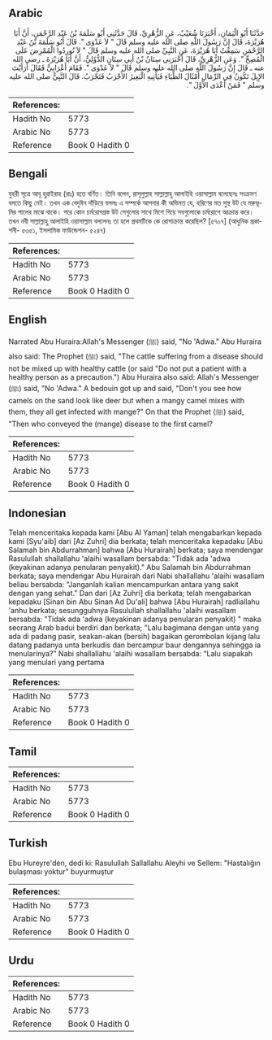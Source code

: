 ## Arabic


<div dir="rtl" lang="ar" style={{fontSize:'larger',backgroundColor:'#f8f9fa',padding:20}}>
حَدَّثَنَا أَبُو الْيَمَانِ، أَخْبَرَنَا شُعَيْبٌ، عَنِ الزُّهْرِيِّ، قَالَ حَدَّثَنِي أَبُو سَلَمَةَ بْنُ عَبْدِ الرَّحْمَنِ، أَنَّ أَبَا هُرَيْرَةَ، قَالَ إِنَّ رَسُولَ اللَّهِ صلى الله عليه وسلم قَالَ ‏"‏ لاَ عَدْوَى ‏"‏‏.‏ قَالَ أَبُو سَلَمَةَ بْنُ عَبْدِ الرَّحْمَنِ سَمِعْتُ أَبَا هُرَيْرَةَ، عَنِ النَّبِيِّ صلى الله عليه وسلم قَالَ ‏"‏ لاَ تُورِدُوا الْمُمْرِضَ عَلَى الْمُصِحِّ ‏"‏‏.‏ وَعَنِ الزُّهْرِيِّ، قَالَ أَخْبَرَنِي سِنَانُ بْنُ أَبِي سِنَانٍ الدُّؤَلِيُّ، أَنَّ أَبَا هُرَيْرَةَ ـ رضى الله عنه ـ قَالَ إِنَّ رَسُولَ اللَّهِ صلى الله عليه وسلم قَالَ ‏"‏ لاَ عَدْوَى ‏"‏‏.‏ فَقَامَ أَعْرَابِيٌّ فَقَالَ أَرَأَيْتَ الإِبِلَ تَكُونُ فِي الرِّمَالِ أَمْثَالَ الظِّبَاءِ فَيَأْتِيهِ الْبَعِيرُ الأَجْرَبُ فَتَجْرَبُ‏.‏ قَالَ النَّبِيُّ صلى الله عليه وسلم ‏"‏ فَمَنْ أَعْدَى الأَوَّلَ ‏"‏‏.‏
</div>
<div style={{backgroundColor:'#f8f9fa',padding:20, marginBottom: 10}}><table> <thead> <tr> <th>References:</th> <th></th> </tr> </thead> <tbody><tr><td>Hadith No</td><td>5773</td></tr><tr><td>Arabic No</td><td>5773</td></tr><tr><td>Reference</td><td>Book 0 Hadith 0</td></tr></tbody></table></div>

## Bengali


<div dir="ltr" lang="bn" style={{fontSize:'larger',backgroundColor:'#f8f9fa',padding:20}}>
যুহরী সূত্রে আবূ হুরাইরাহ (রাঃ) হতে বর্ণিত। তিনি বলেন, রাসূলুল্লাহ সাল্লাল্লাহু আলাইহি ওয়াসাল্লাম বলেছেনঃ সংক্রমণ বলতে কিছু নেই। তখন এক বেদুঈন দাঁড়িয়ে বললঃ এ সম্পর্কে আপনার কী অভিমত যে, হরিণের মত সুস্থ উট যে মরুভূমির পালের মাঝে থাকে। পরে কোন চর্মরোগগ্রস্ত উট সেগুলোর সাথে মিশে গিয়ে সবগুলোকে চর্মরোগে আক্রান্ত করে। তখন নবী সাল্লাল্লাহু আলাইহি ওয়াসাল্লাম বললেনঃ তা হলে প্রথমটিকে কে রোগাক্রান্ত করেছিল? [৫৭০৭] (আধুনিক প্রকাশনী- ৫৩৫১, ইসলামিক ফাউন্ডেশন- ৫২৪৭)
</div>
<div style={{backgroundColor:'#f8f9fa',padding:20, marginBottom: 10}}><table> <thead> <tr> <th>References:</th> <th></th> </tr> </thead> <tbody><tr><td>Hadith No</td><td>5773</td></tr><tr><td>Arabic No</td><td>5773</td></tr><tr><td>Reference</td><td>Book 0 Hadith 0</td></tr></tbody></table></div>

## English


<div dir="ltr" lang="en" style={{fontSize:'larger',backgroundColor:'#f8f9fa',padding:20}}>
Narrated Abu Huraira:Allah's Messenger (ﷺ) said, "No 'Adwa." Abu Huraira also said: The Prophet (ﷺ) said, "The cattle suffering from a disease should not be mixed up with healthy cattle (or said "Do not put a patient with a healthy person as a precaution.") Abu Huraira also said: Allah's Messenger (ﷺ) said, "No 'Adwa." A bedouin got up and said, "Don't you see how camels on the sand look like deer but when a mangy camel mixes with them, they all get infected with mange?" On that the Prophet (ﷺ) said, "Then who conveyed the (mange) disease to the first camel?
</div>
<div style={{backgroundColor:'#f8f9fa',padding:20, marginBottom: 10}}><table> <thead> <tr> <th>References:</th> <th></th> </tr> </thead> <tbody><tr><td>Hadith No</td><td>5773</td></tr><tr><td>Arabic No</td><td>5773</td></tr><tr><td>Reference</td><td>Book 0 Hadith 0</td></tr></tbody></table></div>

## Indonesian


<div dir="ltr" lang="id" style={{fontSize:'larger',backgroundColor:'#f8f9fa',padding:20}}>
Telah menceritaka kepada kami [Abu Al Yaman] telah mengabarkan kepada kami [Syu'aib] dari [Az Zuhri] dia berkata; telah menceritaka kepadaku [Abu Salamah bin Abdurrahman] bahwa [Abu Hurairah] berkata; saya mendengar Rasulullah shallallahu 'alaihi wasallam bersabda: "Tidak ada 'adwa (keyakinan adanya penularan penyakit)." Abu Salamah bin Abdurrahman berkata; saya mendengar Abu Hurairah dari Nabi shallallahu 'alaihi wasallam beliau bersabda: "Janganlah kalian mencampurkan antara yang sakit dengan yang sehat." Dan dari [Az Zuhri] dia berkata; telah mengabarkan kepadaku [Sinan bin Abu Sinan Ad Du'ali] bahwa [Abu Hurairah] radliallahu 'anhu berkata; sesungguhnya Rasulullah shallallahu 'alaihi wasallam bersabda: "Tidak ada 'adwa (keyakinan adanya penularan penyakit) " maka seorang Arab badui berdiri dan berkata; "Lalu bagimana dengan unta yang ada di padang pasir, seakan-akan (bersih) bagaikan gerombolan kijang lalu datang padanya unta berkudis dan bercampur baur dengannya sehingga ia menularinya?" Nabi shallallahu 'alaihi wasallam bersabda: "Lalu siapakah yang menulari yang pertama
</div>
<div style={{backgroundColor:'#f8f9fa',padding:20, marginBottom: 10}}><table> <thead> <tr> <th>References:</th> <th></th> </tr> </thead> <tbody><tr><td>Hadith No</td><td>5773</td></tr><tr><td>Arabic No</td><td>5773</td></tr><tr><td>Reference</td><td>Book 0 Hadith 0</td></tr></tbody></table></div>

## Tamil


<div dir="ltr" lang="ta" style={{fontSize:'larger',backgroundColor:'#f8f9fa',padding:20}}>

</div>
<div style={{backgroundColor:'#f8f9fa',padding:20, marginBottom: 10}}><table> <thead> <tr> <th>References:</th> <th></th> </tr> </thead> <tbody><tr><td>Hadith No</td><td>5773</td></tr><tr><td>Arabic No</td><td>5773</td></tr><tr><td>Reference</td><td>Book 0 Hadith 0</td></tr></tbody></table></div>

## Turkish


<div dir="ltr" lang="tr" style={{fontSize:'larger',backgroundColor:'#f8f9fa',padding:20}}>
Ebu Hureyre'den, dedi ki: Rasulullah Sallallahu Aleyhi ve Sellem: "Hastalığın bulaşması yoktur" buyurmuştur
</div>
<div style={{backgroundColor:'#f8f9fa',padding:20, marginBottom: 10}}><table> <thead> <tr> <th>References:</th> <th></th> </tr> </thead> <tbody><tr><td>Hadith No</td><td>5773</td></tr><tr><td>Arabic No</td><td>5773</td></tr><tr><td>Reference</td><td>Book 0 Hadith 0</td></tr></tbody></table></div>

## Urdu


<div dir="rtl" lang="ur" style={{fontSize:'larger',backgroundColor:'#f8f9fa',padding:20}}>

</div>
<div style={{backgroundColor:'#f8f9fa',padding:20, marginBottom: 10}}><table> <thead> <tr> <th>References:</th> <th></th> </tr> </thead> <tbody><tr><td>Hadith No</td><td>5773</td></tr><tr><td>Arabic No</td><td>5773</td></tr><tr><td>Reference</td><td>Book 0 Hadith 0</td></tr></tbody></table></div>